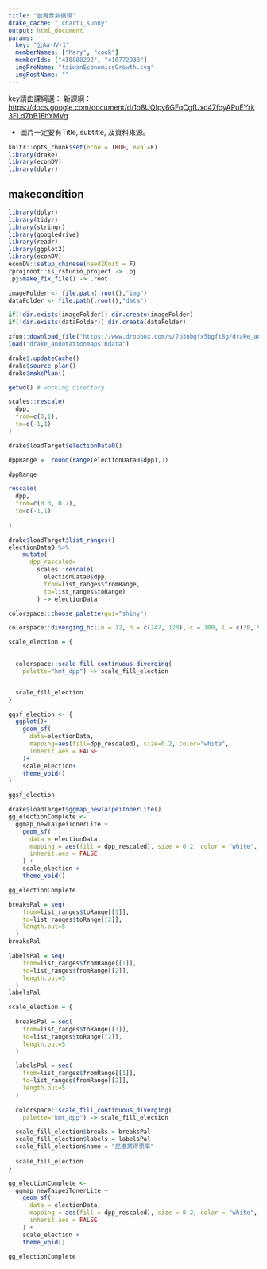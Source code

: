 ```yaml
---
title: "台灣景氣循環"
drake_cache: ".chart1_sunny"
output: html_document
params:
  key: "公Aa-Ⅳ-1" 
  memberNames: ["Mary", "cook"]
  memberIds: ["410888292", "410772938"] 
  imgPreName: "taiwanEconomicsGrowth.svg" 
  imgPostName: "" 
---
```


key請由課綱選：
新課綱：<https://docs.google.com/document/d/1o8UQIpy6GFqCgfUxc47fqyAPuEYrk3FLd7bB1EhYMVg>

  * 圖片一定要有Title, subtitle, 及資料來源。


```r
knitr::opts_chunk$set(echo = TRUE, eval=F)
library(drake)
library(econDV)
library(dplyr)

```

## makecondition

```r
library(dplyr)
library(tidyr)
library(stringr)
library(googledrive)
library(readr)
library(ggplot2)
library(econDV)
econDV::setup_chinese(need2Knit = F)
rprojroot::is_rstudio_project -> .pj
.pj$make_fix_file() -> .root

imageFolder <- file.path(.root(),"img")
dataFolder <- file.path(.root(),"data")

if(!dir.exists(imageFolder)) dir.create(imageFolder)
if(!dir.exists(dataFolder)) dir.create(dataFolder)

xfun::download_file("https://www.dropbox.com/s/7b3nbgfx5bgft8g/drake_annotationmaps.Rdata?dl=1")
load("drake_annotationmaps.Rdata")
```

```r
drake$.updateCache()
drake$source_plan()
drake$makePlan()

getwd() # working directory
```

```r
scales::rescale(
  dpp,
  from=c(0,1),
  to=c(-1,1)
)

```


```r
drake$loadTarget$electionData0()
```

```r
dppRange =  round(range(electionData0$dpp),1)
```

```r
dppRange
```

```r
rescale(
  dpp,
  from=c(0.3, 0.7),
  to=c(-1,1)
  
)
```

```r
drake$loadTarget$list_ranges()
electionData0 %>%
    mutate(
      dpp_rescaled=
        scales::rescale(
          electionData0$dpp,
          from=list_ranges$fromRange,
          to=list_ranges$toRange)
        ) -> electionData
```

```r
colorspace::choose_palette(gui="shiny")
```

```r
colorspace::diverging_hcl(n = 12, h = c(247, 120), c = 100, l = c(30, 90), power = 1.5, register = "kmt_dpp")
```

```r
scale_election = {

  
  colorspace::scale_fill_continuous_diverging(
    palette="kmt_dpp") -> scale_fill_election 


  scale_fill_election
}
```

```r
ggsf_election <- {
  ggplot()+
    geom_sf(
      data=electionData,
      mapping=aes(fill=dpp_rescaled), size=0.2, color="white",
      inherit.aes = FALSE
    )+
    scale_election+
    theme_void()
}

ggsf_election
```

```r
drake$loadTarget$ggmap_newTaipeiTonerLite()
gg_electionComplete <- 
  ggmap_newTaipeiTonerLite +
    geom_sf(
      data = electionData,
      mapping = aes(fill = dpp_rescaled), size = 0.2, color = "white", alpha=0.7, 
      inherit.aes = FALSE
    ) +
    scale_election +
    theme_void()
```

```r
gg_electionComplete
```
```r
breaksPal = seq(
    from=list_ranges$toRange[[1]],
    to=list_ranges$toRange[[2]],
    length.out=5
  )
breaksPal
```

```r
labelsPal = seq(
    from=list_ranges$fromRange[[1]],
    to=list_ranges$fromRange[[2]],
    length.out=5
  )
labelsPal
```
```r
scale_election = {
  
  breaksPal = seq(
    from=list_ranges$toRange[[1]],
    to=list_ranges$toRange[[2]],
    length.out=5
  )

  labelsPal = seq(
    from=list_ranges$fromRange[[1]],
    to=list_ranges$fromRange[[2]],
    length.out=5
  )
  
  colorspace::scale_fill_continuous_diverging(
    palette="kmt_dpp") -> scale_fill_election 

  scale_fill_election$breaks = breaksPal
  scale_fill_election$labels = labelsPal
  scale_fill_election$name = "民進黨得票率"
  
  scale_fill_election
}
```

```r
gg_electionComplete <- 
  ggmap_newTaipeiTonerLite +
    geom_sf(
      data = electionData,
      mapping = aes(fill = dpp_rescaled), size = 0.2, color = "white", alpha=0.7, 
      inherit.aes = FALSE
    ) +
    scale_election +
    theme_void()
```

```r
gg_electionComplete
```


